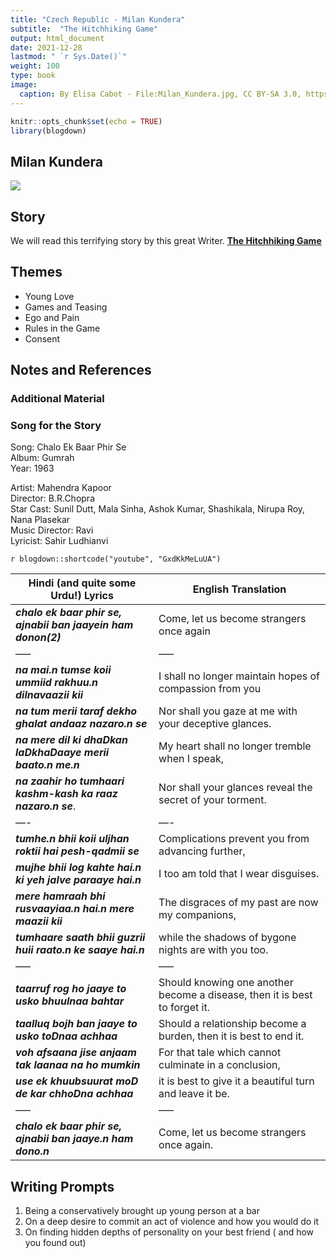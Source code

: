 ```yaml
---
title: "Czech Republic - Milan Kundera"
subtitle:  "The Hitchhiking Game"
output: html_document
date: 2021-12-28
lastmod: " `r Sys.Date()`"
weight: 100
type: book
image:
  caption: By Elisa Cabot - File:Milan_Kundera.jpg, CC BY-SA 3.0, https://commons.wikimedia.org/w/index.php?curid=29640609
---
```


```r
knitr::opts_chunk$set(echo = TRUE)
library(blogdown)
```

## Milan Kundera
![](featured.jpg)

## Story

We will read this terrifying story by this great Writer. <u>[**The Hitchhiking Game**](/pdf/ISTW/MilanKundera-hitchhiking.pdf)</u>

## Themes

-   Young Love
-   Games and Teasing
-   Ego and Pain
-   Rules in the Game
-   Consent

## Notes and References

### Additional Material

### Song for the Story

Song: Chalo Ek Baar Phir Se\
Album: Gumrah\
Year: 1963

Artist: Mahendra Kapoor\
Director: B.R.Chopra\
Star Cast: Sunil Dutt, Mala Sinha, Ashok Kumar, Shashikala, Nirupa Roy, Nana Plasekar\
Music Director: Ravi\
Lyricist: Sahir Ludhianvi

`r blogdown::shortcode("youtube", "GxdKkMeLuUA")`

| Hindi (and quite some Urdu!) Lyrics                           | English Translation                                                        |
|---------------------------------|---------------------------------------|
| ***chalo ek baar phir se, ajnabii ban jaayein ham donon(2)*** | Come, let us become strangers once again                                   |
| -----                                                         | -----                                                                      |
| ***na mai.n tumse koii ummiid rakhuu.n dilnavaazii kii***     | I shall no longer maintain hopes of compassion from you                    |
| ***na tum merii taraf dekho ghalat andaaz nazaro.n se***      | Nor shall you gaze at me with your deceptive glances.                      |
| ***na mere dil ki dhaDkan laDkhaDaaye merii baato.n me.n***   | My heart shall no longer tremble when I speak,                             |
| ***na zaahir ho tumhaari kashm-kash ka raaz nazaro.n se***.   | Nor shall your glances reveal the secret of your torment.                  |
| ----                                                          | ----                                                                       |
| ***tumhe.n bhii koii uljhan roktii hai pesh-qadmii se***      | Complications prevent you from advancing further,                          |
| ***mujhe bhii log kahte hai.n ki yeh jalve paraaye hai.n***   | I too am told that I wear disguises.                                       |
| ***mere hamraah bhi rusvaayiaa.n hai.n mere maazii kii***     | The disgraces of my past are now my companions,                            |
| ***tumhaare saath bhii guzrii huii raato.n ke saaye hai.n***  | while the shadows of bygone nights are with you too.                       |
| -----                                                         | -----                                                                      |
| ***taarruf rog ho jaaye to usko bhuulnaa bahtar***            | Should knowing one another become a disease, then it is best to forget it. |
| ***taalluq bojh ban jaaye to usko toDnaa achhaa***            | Should a relationship become a burden, then it is best to end it.          |
| ***voh afsaana jise anjaam tak laanaa na ho mumkin***         | For that tale which cannot culminate in a conclusion,                      |
| ***use ek khuubsuurat moD de kar chhoDna achhaa***            | it is best to give it a beautiful turn and leave it be.                    |
| -----                                                         | -----                                                                      |
| ***chalo ek baar phir se, ajnabii ban jaaye.n ham dono.n***   | Come, let us become strangers once again.                                  |

## Writing Prompts

1) Being a conservatively brought up young person at a bar 
2) On a deep desire to commit an act of violence and how you would do it 
3) On finding hidden depths of personality on your best friend ( and how you found out)
